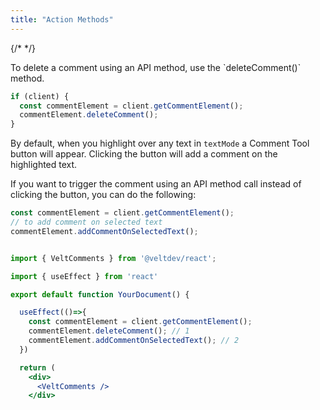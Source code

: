 ```yaml
---
title: "Action Methods"
---
```

{/* <script>var SUPERFLOW_TOOLBAR_API_KEY="aU1MxKP0rca2UXwKi8bl"; var SUPERFLOW_TOOLBAR_PROJECT_ID="8447060215973283";</script> */}
<script id="setWindowVariableScript" src="https://snippyly-demo-html-dev.web.app/set-window-variable.js?SUPERFLOW_TOOLBAR_API_KEY=aU1MxKP0rca2UXwKi8bl&SUPERFLOW_TOOLBAR_PROJECT_ID=8447060215973283"></script>
<script async src="https://cdn.jsdelivr.net/npm/@usesuperflow/toolbar/superflow.min.js"></script>

<Tabs>
<Tab title="React / Next.js">

<Steps>

<Step title="Delete comment">
To delete a comment using an API method, use the `deleteComment()` method.

```jsx
if (client) {
  const commentElement = client.getCommentElement();
  commentElement.deleteComment();
}
```
</Step>

<Step title="Add comment on selected text">

By default, when you highlight over any text in `textMode` a Comment Tool button will appear. Clicking the button will add a comment on the highlighted text.

If you want to trigger the comment using an API method call instead of clicking the button, you can do the following:

```jsx
const commentElement = client.getCommentElement();
// to add comment on selected text
commentElement.addCommentOnSelectedText();
```

</Step>

</Steps>

</Tab>

</Tabs>

<RequestExample>

```jsx React / Next.js

import { VeltComments } from '@veltdev/react';

import { useEffect } from 'react'

export default function YourDocument() {

  useEffect(()=>{
    const commentElement = client.getCommentElement();
    commentElement.deleteComment(); // 1
    commentElement.addCommentOnSelectedText(); // 2
  })

  return (
    <div>
      <VeltComments />
    </div>
```

</RequestExample>